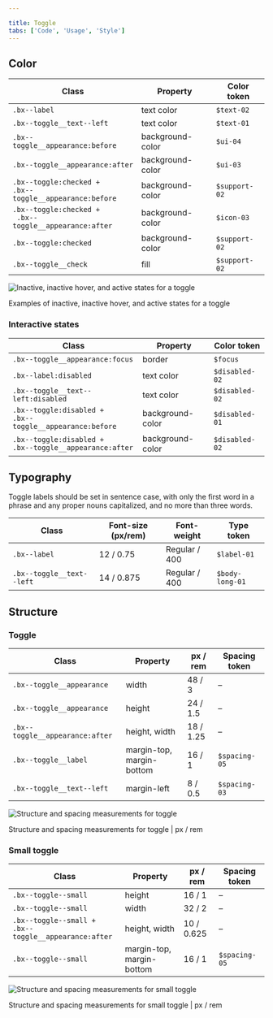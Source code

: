 ```yaml
---

title: Toggle
tabs: ['Code', 'Usage', 'Style']
---
```


## Color

| Class                                                                    | Property                 | Color token   |
| ------------------------------------------------------------------------ | ------------------------ | ------------- |
| `.bx--label`                                                             | text color               | `$text-02`    |
| `.bx--toggle__text--left`                                                | text color               | `$text-01`    |
| `.bx--toggle__appearance:before`                                         | background-color         | `$ui-04`      |
| `.bx--toggle__appearance:after`                                          | background-color         | `$ui-03`      |
| `.bx--toggle:checked +` <br/> `.bx--toggle__appearance:before`           | background-color         | `$support-02` |
| `.bx--toggle:checked +` <br/> ` .bx--toggle__appearance:after`           | background-color         | `$icon-03`    |
| `.bx--toggle:checked`                                                    | background-color         | `$support-02` |
| `.bx--toggle__check`                                                     | fill                     | `$support-02` |

![Inactive, inactive hover, and active states for a toggle](images/toggle-style-1.png)

<Caption>
    Examples of inactive, inactive hover, and active states for a toggle
</Caption>

### Interactive states

| Class                                                                    | Property                 | Color token   |
| ------------------------------------------------------------------------ | ------------------------ | ------------- |
| `.bx--toggle__appearance:focus`                                          | border                   | `$focus`      |
| `.bx--label:disabled`                                                    | text color               | `$disabled-02`|
| `.bx--toggle__text--left:disabled`                                       | text color               | `$disabled-02`|
| `.bx--toggle:disabled +` <br/> `.bx--toggle__appearance:before`          | background-color         | `$disabled-01`|
| `.bx--toggle:disabled +` <br/> `.bx--toggle__appearance:after`           | background-color         | `$disabled-02`|


## Typography

Toggle labels should be set in sentence case, with only the first word in a phrase and any proper nouns capitalized, and no more than three words.

| Class                                                      | Font-size (px/rem) | Font-weight   | Type token       |
| ---------------------------------------------------------- | ------------------ | ------------- | ---------------- |
| `.bx--label`                                               | 12 / 0.75          | Regular / 400 | `$label-01`      |
| `.bx--toggle__text--left`                                  | 14 / 0.875         | Regular / 400 | `$body-long-01`  |

## Structure

### Toggle 

| Class                                                      | Property                  | px / rem | Spacing token |
| ---------------------------------------------------------- | ------------------------- | -------- | ------------- |
| `.bx--toggle__appearance`                                  | width                     | 48 / 3   | –             |
| `.bx--toggle__appearance`                                  | height                    | 24 / 1.5 | –             |
| `.bx--toggle__appearance:after`                            | height, width             | 18 / 1.25| –             |
| `.bx--toggle__label`                                       | margin-top, margin-bottom | 16 / 1   | `$spacing-05` |
| `.bx--toggle__text--left`                                  | margin-left               | 8 / 0.5  | `$spacing-03` |

![Structure and spacing measurements for toggle](images/toggle-style-2.png)

<Caption>
    Structure and spacing measurements for toggle | px / rem
</Caption>

### Small toggle

| Class                                                                   | Property                  | px / rem   | Spacing token |
| ----------------------------------------------------------------------- | ------------------------- | ---------- | ------------- |
| `.bx--toggle--small`                                                    | height                    | 16 / 1     | –             |
| `.bx--toggle--small`                                                    | width                     | 32 / 2     | –             |
| `.bx--toggle--small +` <br/> `.bx--toggle__appearance:after`            | height, width             | 10 / 0.625 | –             |
| `.bx--toggle--small`                                                    | margin-top, margin-bottom | 16 / 1     | `$spacing-05`   |

![Structure and spacing measurements for small toggle](images/toggle-style-3.png)

<Caption>
    Structure and spacing measurements for small toggle | px / rem
</Caption>
